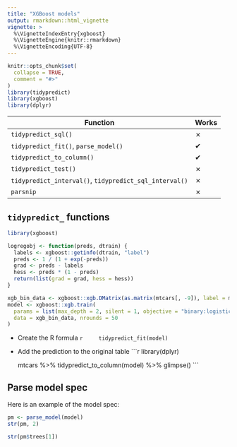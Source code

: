 ```yaml
---
title: "XGBoost models"
output: rmarkdown::html_vignette
vignette: >
  %\VignetteIndexEntry{xgboost}
  %\VignetteEngine{knitr::rmarkdown}
  %\VignetteEncoding{UTF-8}
---
```


```r
knitr::opts_chunk$set(
  collapse = TRUE,
  comment = "#>"
)
library(tidypredict)
library(xgboost)
library(dplyr)
```


| Function                                                      |Works|
|---------------------------------------------------------------|-----|
|`tidypredict_sql()`                                            |  ✗  |
|`tidypredict_fit()`, `parse_model()`                           |  ✔  |
|`tidypredict_to_column()`                                      |  ✔  |
|`tidypredict_test()`                                           |  ✗  |
|`tidypredict_interval()`, `tidypredict_sql_interval()`         |  ✗  |
|`parsnip`                                                      |  ✗  |


## `tidypredict_` functions

```r
library(xgboost)

logregobj <- function(preds, dtrain) {
  labels <- xgboost::getinfo(dtrain, "label")
  preds <- 1 / (1 + exp(-preds))
  grad <- preds - labels
  hess <- preds * (1 - preds)
  return(list(grad = grad, hess = hess))
}

xgb_bin_data <- xgboost::xgb.DMatrix(as.matrix(mtcars[, -9]), label = mtcars$am)
model <- xgboost::xgb.train(
  params = list(max_depth = 2, silent = 1, objective = "binary:logistic", base_score = 0.5),
  data = xgb_bin_data, nrounds = 50
)
```

- Create the R formula
    ```r
    tidypredict_fit(model)
    ```

- Add the prediction to the original table
    ```r
    library(dplyr)
    
    mtcars %>%
      tidypredict_to_column(model) %>%
      glimpse()
    ```

## Parse model spec

Here is an example of the model spec:
```r
pm <- parse_model(model)
str(pm, 2)
```

```r
str(pm$trees[1])
```

